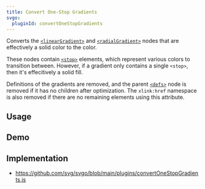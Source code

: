 ```yaml
---
title: Convert One-Stop Gradients
svgo:
  pluginId: convertOneStopGradients
---
```


Converts the [`<linearGradient>`](https://developer.mozilla.org/docs/Web/SVG/Element/linearGradient) and [`<radialGradient>`](https://developer.mozilla.org/docs/Web/SVG/Element/radialGradient) nodes that are effectively a solid color to the color.

These nodes contain [`<stop>`](https://developer.mozilla.org/docs/Web/SVG/Element/stop) elements, which represent various colors to transition between. However, if a gradient only contains a single `<stop>`, then it's effecitively a solid fill.

Definitions of the gradients are removed, and the parent [`<defs>`](https://developer.mozilla.org/en-US/docs/Web/SVG/Element/defs) node is removed if it has no children after optimization. The `xlink:href` namespace is also removed if there are no remaining elements using this attribute.

## Usage

<PluginUsage/>

## Demo

<PluginDemo/>

## Implementation

* https://github.com/svg/svgo/blob/main/plugins/convertOneStopGradients.js
